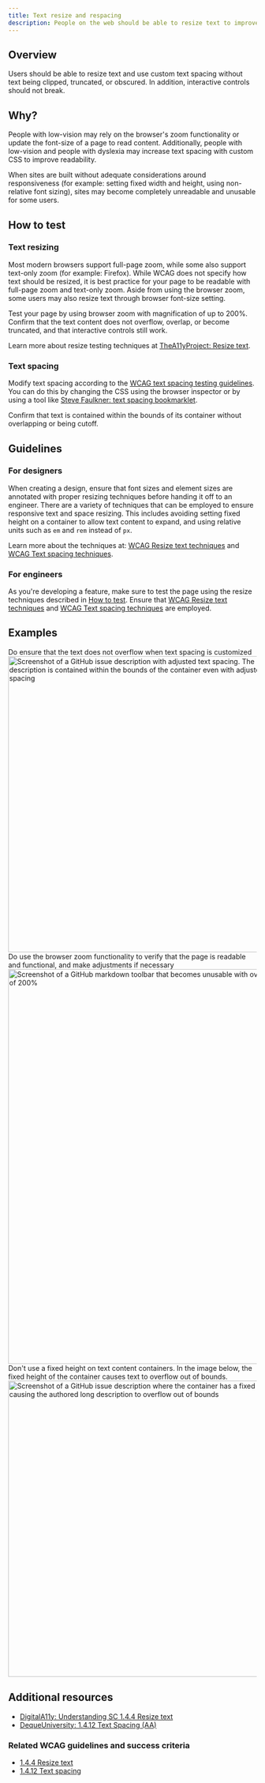 ```yaml
---
title: Text resize and respacing
description: People on the web should be able to resize text to improve legibility without blocking or obscuring any other part of the UI.
---
```


## Overview

Users should be able to resize text and use custom text spacing without text being clipped, truncated, or obscured. In addition, interactive controls should not
break.

## Why?

People with low-vision may rely on the browser's zoom functionality or update the font-size of a page to read content. Additionally, people with low-vision
and people with dyslexia may increase text spacing with custom CSS to improve readability.

When sites are built without adequate considerations around responsiveness (for example: setting fixed width and height, using non-relative font sizing), sites may become completely unreadable
and unusable for some users.

## How to test

### Text resizing

Most modern browsers support full-page zoom, while some also support text-only zoom (for example: Firefox). While WCAG does not specify how text should be resized, it is best practice for your
page to be readable with full-page zoom and text-only zoom. Aside from using the browser zoom, some users may also resize text through browser font-size setting.

Test your page by using browser zoom with magnification of up to 200%. Confirm that the text content does not overflow, overlap, or become truncated, and that interactive controls still work.

Learn more about resize testing techniques at [TheA11yProject: Resize text](https://www.a11yproject.com/posts/resize-text/).

### Text spacing

Modify text spacing according to the [WCAG text spacing testing guidelines](https://www.w3.org/WAI/WCAG21/Understanding/text-spacing.html). You can do this
by changing the CSS using the browser inspector or by using a tool like [Steve Faulkner: text spacing bookmarklet](https://cdpn.io/stevef/debug/YLMqbo).

Confirm that text is contained within the bounds of its container without overlapping or being cutoff.

## Guidelines

### For designers

When creating a design, ensure that font sizes and element sizes are annotated with proper resizing techniques before handing it off to an engineer. There are a variety of techniques that
can be employed to ensure responsive text and space resizing. This includes avoiding setting fixed height on a container to allow text content to expand, and using relative units such as `em` and `rem` instead of `px`.

Learn more about the techniques at: [WCAG Resize text techniques](https://www.w3.org/WAI/WCAG21/Understanding/resize-text.html#techniques) and [WCAG Text spacing techniques](https://www.w3.org/WAI/WCAG21/Understanding/text-spacing.html#techniques).

### For engineers

As you're developing a feature, make sure to test the page using the resize techniques described in [How to test](#how-to-test). Ensure that [WCAG Resize text techniques](https://www.w3.org/WAI/WCAG21/Understanding/resize-text.html#techniques) and
[WCAG Text spacing techniques](https://www.w3.org/WAI/WCAG21/Understanding/text-spacing.html#techniques) are employed.

## Examples

<DoDontContainer stacked>
  <Do>
    <Caption>Do ensure that the text does not overflow when text spacing is customized</Caption>
    <img
      width="600"
      alt="Screenshot of a GitHub issue description with adjusted text spacing. The issue description is contained within the bounds of the container even with adjusted text spacing "
      src="https://user-images.githubusercontent.com/16447748/157532517-38ae80a0-f5f8-47ec-b9fc-7d5ba5d27bd2.png"
    />
  </Do>
  <Do>
    <Caption>
      Do use the browser zoom functionality to verify that the page is readable and functional, and make adjustments if
      necessary
    </Caption>
    <img
      width="800"
      alt="Screenshot of a GitHub markdown toolbar that becomes unusable with overlapping controls at browser magnification of 200%"
      src="https://user-images.githubusercontent.com/16447748/157534278-daa67dbd-ecfb-4964-ab45-13d6037355a0.png"
    />
  </Do>
  <Dont>
    <Caption>
      Don't use a fixed height on text content containers. In the image below, the fixed height of the container causes
      text to overflow out of bounds.
    </Caption>
    <img
      width="600"
      alt="Screenshot of a GitHub issue description where the container has a fixed height, causing the authored long description to overflow out of bounds"
      src="https://user-images.githubusercontent.com/16447748/157533237-a18c1cfb-d962-4349-8cbd-a390174b4ebc.png"
    />
  </Dont>
</DoDontContainer>

## Additional resources

- [DigitalA11y: Understanding SC 1.4.4 Resize text](https://www.digitala11y.com/understanding-sc-1-4-4-resize-text/)
- [DequeUniversity: 1.4.12 Text Spacing (AA)](https://dequeuniversity.com/resources/wcag2.1/1.4.12-text-spacing)

### Related WCAG guidelines and success criteria

- [1.4.4 Resize text](https://www.w3.org/WAI/WCAG21/Understanding/resize-text.html)
- [1.4.12 Text spacing](https://www.w3.org/WAI/WCAG21/Understanding/text-spacing.html)
